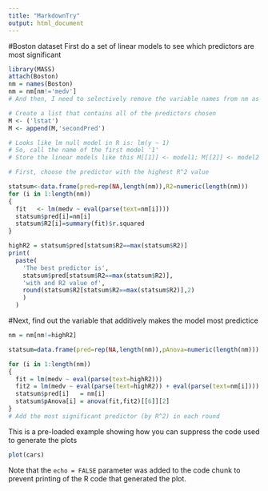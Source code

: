 ```yaml
---
title: "MarkdownTry"
output: html_document
---
```

#Boston dataset
First do a set of linear models to see which predictors are most significant

```r
library(MASS)
attach(Boston)
nm = names(Boston)
nm = nm[nm!='medv']
# And then, I need to selectively remove the variable names from nm as the selection iterates

# Create a list that contains all of the predictors chosen
M <- ('lstat')
M <- append(M,'secondPred')

# Looks like lm null model in R is: lm(y ~ 1)
# So, call the name of the first model '1'
# Store the linear models like this M[[1]] <- model1; M[[2]] <- model2 ...

# First, choose the predictor with the highest R^2 value

statsum<-data.frame(pred=rep(NA,length(nm)),R2=numeric(length(nm)))
for (i in 1:length(nm))
{
  fit   <- lm(medv ~ eval(parse(text=nm[i])))
  statsum$pred[i]=nm[i]
  statsum$R2[i]=summary(fit)$r.squared
}

highR2 = statsum$pred[statsum$R2==max(statsum$R2)]
print(
  paste(
    'The best predictor is',
    statsum$pred[statsum$R2==max(statsum$R2)],
    'with and R2 value of',
    round(statsum$R2[statsum$R2==max(statsum$R2)],2)
    )
  )

```

#Next, find out the variable that additively makes the model most predictice


```r
nm = nm[nm!=highR2]

statsum=data.frame(pred=rep(NA,length(nm)),pAnova=numeric(length(nm)))

for (i in 1:length(nm))
{
  fit = lm(medv ~ eval(parse(text=highR2)))
  fit2 = lm(medv ~ eval(parse(text=highR2)) + eval(parse(text=nm[i])))
  statsum$pred[i]   = nm[i]
  statsum$pAnova[i] = anova(fit,fit2)[[6]][2]
}
# Add the most significant predictor (by R^2) in each round


```


This is a pre-loaded example showing how you can suppress the code used to generate the plots
```r
plot(cars)
```

Note that the `echo = FALSE` parameter was added to the code chunk to prevent printing of the R code that generated the plot.
